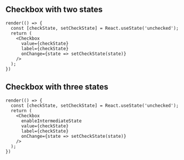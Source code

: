 
<Meta title="Components/Form/Checkbox" />

## Checkbox with two states

```tsx live expanded
render(() => {
  const [checkState, setCheckState] = React.useState('unchecked');
  return (
    <Checkbox
      value={checkState}
      label={checkState}
      onChange={state => setCheckState(state)}
    />
  );
})
```

## Checkbox with three states

```tsx live
render(() => {
  const [checkState, setCheckState] = React.useState('unchecked');
  return (
    <Checkbox
      enableIntermediateState
      value={checkState}
      label={checkState}
      onChange={state => setCheckState(state)}
    />
  );
})
```

<ArgsTable of={Checkbox} />
